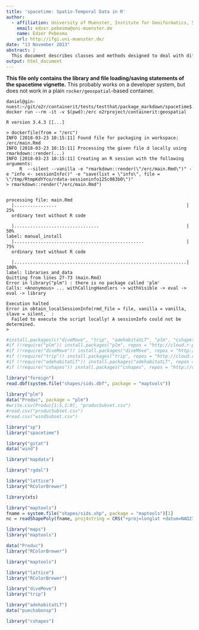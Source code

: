 ```yaml
---
title: 'spacetime: Spatio-Temporal Data in R'
author:
  - affiliation: University of Muenster, Institute for Geoiformatics, 52North
    email: edzer.pebesma@uni-muenster.de
    name: Edzer Pebesma
    url: http://ifgi.uni-muenster.de/
date: "13 November 2013"
abstract: |
  This document describes classes and methods designed to deal with different types of spatio-temporal data in \proglang{R} implemented in the \proglang{R} package \pkg{spacetime}, and provides examples for analyzing them. It builds upon the classes and methods for spatial data from package \pkg{sp}, and for time series data from package \pkg{xts}.  The goal is to cover a number of useful representations for spatio-temporal sensor data, and results from predicting (spatial and/or temporal interpolation or smoothing), aggregating, or subsetting them, and to represent trajectories. The goals of this paper are to explore how spatio-temporal data can be sensibly represented in classes, and to find out which analysis and visualisation methods are useful and feasible. We discuss the time series convention of representing time intervals by their starting time only. This vignette is the main reference for the \proglang{R} package \code{spacetime}; it has been published as Pebesma (2012), but is kept up-to-date with the software.
output: html_document
---
```


**This file only contains the library and file loading/saving statements of the spacetime vignette.**
This probably works on a developer system, but does not work in a plain `rocker/geospatial`-based container.

```
daniel@gin-nuest:~/git/o2r/containerit/tests/testthat/package_markdown/spacetime$ docker run --rm -it -v $(pwd):/erc o2rproject/containerit:geospatial

R version 3.4.3 [[...]

> dockerfile(from = "/erc")
INFO [2018-03-23 10:15:11] Found file for packaging in workspace: /erc/main.Rmd
INFO [2018-03-23 10:15:11] Processing the given file d locally using rmarkdown::render(...)
INFO [2018-03-23 10:15:11] Creating an R session with the following arguments:
	 R  --silent --vanilla -e "rmarkdown::render(\"/erc/main.Rmd\")" -e "info <- sessionInfo()" -e "save(list = \"info\", file = \"/tmp/RtmpKdYYco/rdata-sessioninfo125c083b0\")"
> rmarkdown::render("/erc/main.Rmd")


processing file: main.Rmd
  |................                                                 |  25%
  ordinary text without R code

  |................................                                 |  50%
label: manual_install
  |.................................................                |  75%
  ordinary text without R code

  |.................................................................| 100%
label: libraries_and_data
Quitting from lines 27-73 (main.Rmd) 
Error in library("plm") : there is no package called 'plm'
Calls: <Anonymous> ... withCallingHandlers -> withVisible -> eval -> eval -> library

Execution halted
Error in obtain_localSessionInfo(rmd_file = file, vanilla = vanilla, slave = silent,  : 
  Failed to execute the script locally! A sessionInfo could not be determined.
> 
```

```r
#install.packages(c("diveMove", "trip", "adehabitatLT", "plm", "cshapes"))
#if (!require("plm")) install.packages("plm", repos = "http://cloud.r-project.org")
#if (!require("diveMove")) install.packages("diveMove", repos = "http://cloud.r-project.org")
#if (!require("trip")) install.packages("trip", repos = "http://cloud.r-project.org")
#if (!require("adehabitatLT")) install.packages("adehabitatLT", repos = "http://cloud.r-project.org")
#if (!require("cshapes")) install.packages("cshapes", repos = "http://cloud.r-project.org")
```

```r
library("foreign")
read.dbf(system.file("shapes/sids.dbf", package = "maptools"))
 
library("plm")
data("Produc", package = "plm")
#write.csv(Produc[1:5,1:9], "producSubset.csv")
#read.csv("producSubset.csv")
#read.csv("windSubset.csv")

library("sp")
library("spacetime")

library("gstat")
data("wind")

library("mapdata")

library("rgdal")

library("lattice")
library("RColorBrewer")

library(xts)

library("maptools")
fname = system.file("shapes/sids.shp", package = "maptools")[1]
nc = readShapePoly(fname, proj4string = CRS("+proj=longlat +datum=NAD27"))

library("maps")
library("maptools")

data("Produc")
library("RColorBrewer")

library("maptools")

library("lattice")
library("RColorBrewer")

library("diveMove")
library("trip")

library("adehabitatLT")
data("puechabonsp")

library("cshapes")
```
